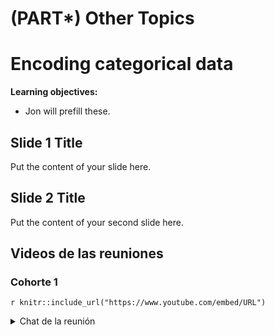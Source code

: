# (PART\*) Other Topics {-}

# Encoding categorical data

**Learning objectives:**

- Jon will prefill these.

## Slide 1 Title

Put the content of your slide here.

## Slide 2 Title

Put the content of your second slide here.


## Videos de las reuniones

### Cohorte 1

`r knitr::include_url("https://www.youtube.com/embed/URL")`

<details>
  <summary> Chat de la reunión </summary>
  
```
LOG
```
</details>
